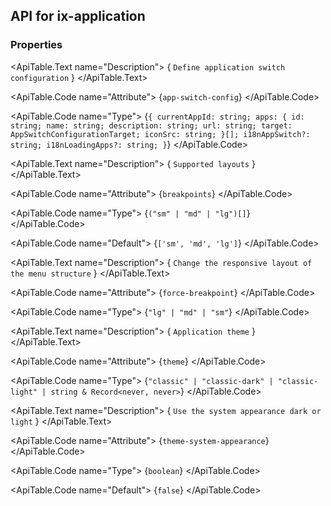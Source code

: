 
## API for ix-application

### Properties

<ApiTable id="property-appSwitchConfig">
  <ApiTable.PropertyHeader name="appSwitchConfig" singleFramework="">
  </ApiTable.PropertyHeader>

  <ApiTable.Text name="Description">
    { `Define application switch configuration` }
  </ApiTable.Text>

  <ApiTable.Code name="Attribute">
    {`app-switch-config`}
  </ApiTable.Code>

  <ApiTable.Code name="Type">
   {`{ currentAppId: string; apps: { id: string; name: string; description: string; url: string; target: AppSwitchConfigurationTarget; iconSrc: string; }[]; i18nAppSwitch?: string; i18nLoadingApps?: string; }`}
  </ApiTable.Code>


</ApiTable>
<ApiTable id="property-breakpoints">
  <ApiTable.PropertyHeader name="breakpoints" singleFramework="">
  </ApiTable.PropertyHeader>

  <ApiTable.Text name="Description">
    { `Supported layouts` }
  </ApiTable.Text>

  <ApiTable.Code name="Attribute">
    {`breakpoints`}
  </ApiTable.Code>

  <ApiTable.Code name="Type">
   {`("sm" | "md" | "lg")[]`}
  </ApiTable.Code>

  <ApiTable.Code name="Default">
    {`['sm', 'md', 'lg']`}
  </ApiTable.Code>

</ApiTable>
<ApiTable id="property-forceBreakpoint">
  <ApiTable.PropertyHeader name="forceBreakpoint" singleFramework="">
  </ApiTable.PropertyHeader>

  <ApiTable.Text name="Description">
    { `Change the responsive layout of the menu structure` }
  </ApiTable.Text>

  <ApiTable.Code name="Attribute">
    {`force-breakpoint`}
  </ApiTable.Code>

  <ApiTable.Code name="Type">
   {`"lg" | "md" | "sm"`}
  </ApiTable.Code>


</ApiTable>
<ApiTable id="property-theme">
  <ApiTable.PropertyHeader name="theme" singleFramework="">
  </ApiTable.PropertyHeader>

  <ApiTable.Text name="Description">
    { `Application theme` }
  </ApiTable.Text>

  <ApiTable.Code name="Attribute">
    {`theme`}
  </ApiTable.Code>

  <ApiTable.Code name="Type">
   {`"classic" | "classic-dark" | "classic-light" | string & Record<never, never>`}
  </ApiTable.Code>


</ApiTable>
<ApiTable id="property-themeSystemAppearance">
  <ApiTable.PropertyHeader name="themeSystemAppearance" singleFramework="">
  </ApiTable.PropertyHeader>

  <ApiTable.Text name="Description">
    { `Use the system appearance dark or light` }
  </ApiTable.Text>

  <ApiTable.Code name="Attribute">
    {`theme-system-appearance`}
  </ApiTable.Code>

  <ApiTable.Code name="Type">
   {`boolean`}
  </ApiTable.Code>

  <ApiTable.Code name="Default">
    {`false`}
  </ApiTable.Code>

</ApiTable>



